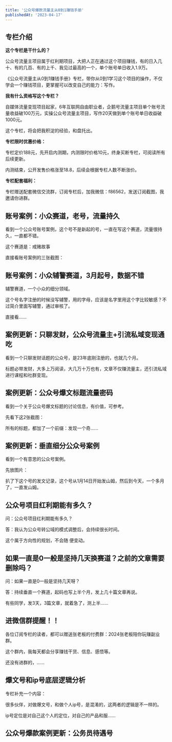```yaml
---
title: '公众号爆款流量主从0到1赚钱手册'
publishedAt: '2023-04-17'
---
```


## 专栏介绍

**这个专栏是干什么的？**

公众号流量主项目属于红利期项目，大把人正在通过这个项目赚钱，有的日入几十、有的几百、有的上千、我见过最高的一个，单个账号单日收入1.9万。

《公众号流量主从0到1赚钱手册》专栏，带你从0到1学习这个项目的操作，不仅学会一个赚钱项目，更掌握可以改变自己的能力：写作。

**我有什么资格写这个专栏？**

自媒体流量变现项目起家，6年互联网自由职业者，企鹅号流量主项目单个账号流量收益破100万元，实操公众号流量主项目，写作20天做到单个账号单日收益破1000元。

这个专栏，将会把我积淀的经验，和盘托出。

**专栏限时优惠价格：**

专栏定价188元，先开启内测期，内测限时价格10元，终身买断专栏，可阅读所有后续更新。

内测结束，公开发售价格涨至18.8，后续会根据专栏人数不断涨价。

**专栏配套福利：**

专栏赠送配套微信交流群，订阅专栏后，加我微信：f86562，发送订阅截图，我邀请你进群。



## 账号案例：小众赛道，老号，流量持久
看到一个公众号账号案例，这个号不是新起的号，一直在写这个赛道，流量很持久，一直都不错。

这个赛道是：戒赌故事

直接看账号案例的三张截图：

## 账号案例：小众辅警赛道，3月起号，数据不错
辅警赛道，一个小众的细分领域。

这个号名字注册的时候没写辅警，用的字母，应该是名字里用这个字比较敏感？不过简介里面写辅警，通过审核了。

直接看......

## 案例更新：只聊发财，公众号流量主+引流私域变现通吃
看到一个只聊发财话题的公众号，是23年底刚注册的，也就几个月。

标题必带发财，大多上万阅读，大几万十万也有，文章不仅赚流量主，还引流私域进行课程和社群变现。

## 案例更新：公众号爆文标题流量密码
看到一个关于公众号爆文标题的讨论信息，有价值，可参考。

先看下这2张截图：

所有的标题，都加了一个前缀：发现一个奇......

## 案例更新：垂直细分公众号案例
看到一个有意思的公众号案例。

先放图片：

扒了下这个号的发文记录，这个号从1月14日开始发山姆，然后到今天，一个多月了，一直发山姆。

## 公众号项目红利期能有多久？
问：公众号项目红利期能有多久？

答：我认为公众号转公域的模式调整后，会持续很长时间。

这个属于方向性的规划，不会随 便变动。 


## 如果一直是0一般是坚持几天换赛道？之前的文章需要删除吗？
问：如果一直是0一般是坚持几天呀？

答：持续垂直一个赛道，起码也写上半个月，发上几十篇文章再说。

有些同学，发3天，3篇文章，就着急了，测上半......

## 进微信群提醒！！
各位订阅专栏的读者，都可以赠送张老板的付费群：2024张老板陪你玩赚副业群。

这个群内，我每天都会分享赚钱干货、信息、感悟等。

还没有进群的，......

## 爆文号和ip号底层逻辑分析
专栏补充一个内容：

很多伙伴，对做爆文号，和做个人ip号，是混淆的，这两者的逻辑是不一样的。

ip号定位是对自己这个人的定位，对自己的产品和服......

## 公众号爆款案例更新：公务员待遇号
